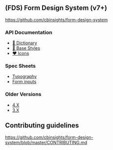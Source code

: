 
<Meta title="FDS|Intro" />

## **(FDS)** Form Design System (v7+)

https://github.com/cbinsights/form-design-system

### API Documentation

- [📖 Dictionary](https://cbinsights.github.io/form-design-system/fds-dictionary)
- [🎨 Base Styles](https://cbinsights.github.io/form-design-system/fds-styles)
- [❤️  Icons](https://cbinsights.github.io/form-design-system/fds-icons)

### Spec Sheets

- [Typography](https://cbinsights.github.io/form-design-system/type-specimen)
- [Form inputs](https://cbinsights.github.io/form-design-system/form-specimen)

### Older Versions

- [4.X](https://cbinsights.github.io/form-design-system/4.X/)
- [3.X](https://cbinsights.github.io/form-design-system/3.X/)

## Contributing guidelines
https://github.com/cbinsights/form-design-system/blob/master/CONTRIBUTING.md
